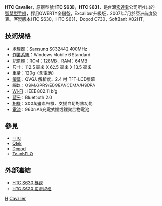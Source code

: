 {{noteTA
|G1=長度單位
}}
'''HTC Cavalier'''，原廠型號'''HTC S630，HTC S631'''，是台灣[[宏達電|宏達電]]公司所推出的[[智慧型手機|智慧型手機]]，採用QWERTY全鍵盤，Excalibur升級版，2007年7月於亞洲首度發表。客製版本HTC S630，HTC S631，Dopod C730，SoftBank X02HT。

== 技術規格 ==
*[[處理器|處理器]]：Samsung SC32442 400MHz
*[[作業系統|作業系統]]：Windows Mobile 6 Standard
*[[記憶體|記憶體]]：ROM：128MB，RAM：64MB
*尺寸：112.5 毫米 X 62.5 毫米 X 13.5 毫米
*重量：120g（含電池）
*[[螢幕|螢幕]]：QVGA 解析度、2.4 吋 TFT-LCD螢幕 
*[[網路|網路]]：GSM/GPRS/EDGE/WCDMA/HSDPA
*[[Wi-Fi|Wi-Fi]]：IEEE 802.11 b/g
*[[藍牙|藍牙]]：Bluetooth 2.0
*[[相機|相機]]：200萬畫素相機，支援自動對焦功能
*[[電池|電池]]：960mAh充電式鋰或鋰聚合物電池

== 參見 ==
*[[HTC|HTC]]
*[[Qtek|Qtek]]
*[[Dopod|Dopod]]
*[[TouchFLO|TouchFLO]]

== 外部連結 ==
*[http://www.htc.com/asia/product.aspx?id=22996 HTC S630 概觀]{{Wayback|url=http://www.htc.com/asia/product.aspx?id=22996 |date=20191017060004 }}
*[http://www.htc.com/asia/product.aspx?id=23000 HTC S630 技術規格]{{Wayback|url=http://www.htc.com/asia/product.aspx?id=23000 |date=20191017060003 }}

{{HTC Phones S Series}}

[[Category:智能手機|H]]
[[Category:宏達電手機|Cavalier]]